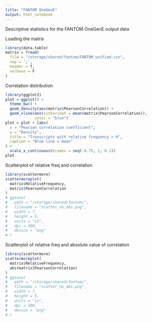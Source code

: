 ```yaml
---
title: "FANTOM OneGenE"
output: html_notebook
---
```

Descriptive statistics for the FANTOM OneGenE output data

Loading the matrix
```r
library(data.table)
matrix = fread(
  file = "/storage/shared/fantom/FANTOM_unified.csv",
  sep = ';',
  header = T,
  verbose = F
)
```

Correlation distribution
```r
library(ggplot2)
plot = ggplot() +
  theme_bw() +
  geom_density(aes(matrix$PearsonCorrelation)) +
  geom_vline(aes(xintercept = mean(matrix$PearsonCorrelation)),
             color = "blue")
plot = plot + labs(
  x = "Pearson correlation coefficient",
  y = "Density",
  title = "Transcripts with relative frequency > 0",
  caption = "Blue line = mean"
) +
  scale_x_continuous(breaks = seq(-0.75, 1, 0.1))
plot
```

Scatterplot of relative freq and correlation
```r
library(scattermore)
scattermoreplot(
  matrix$RelativeFrequency,
  matrix$PearsonCorrelation
)
# ggsave(
#   path = "/storage/shared/fantom/",
#   filename = "scatter_no_abs.png",
#   width = 7,
#   height = 5,
#   units = "in",
#   dpi = 300,
#   device = "png"
# )
```
Scatterplot of relative freq and absolute value of correlation
```r
library(scattermore)
scattermoreplot(
  matrix$RelativeFrequency,
  abs(matrix$PearsonCorrelation)
)
# ggsave(
#   path = "/storage/shared/fantom/",
#   filename = "scatter_no_abs.png",
#   width = 7,
#   height = 5,
#   units = "in",
#   dpi = 300,
#   device = "png"
# )
```


